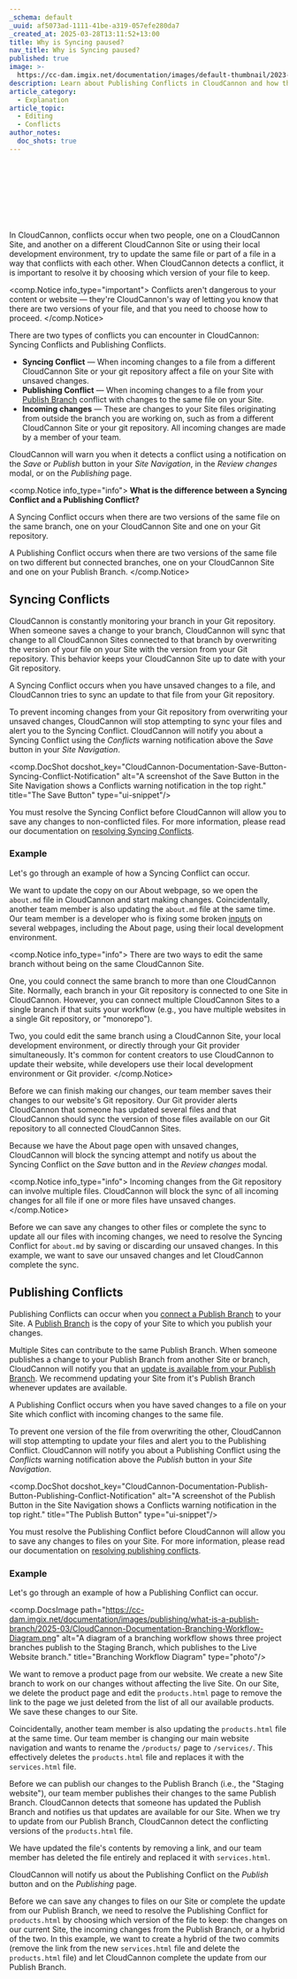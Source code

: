 ```yaml
---
_schema: default
_uuid: af5073ad-1111-41be-a319-057efe280da7
_created_at: 2025-03-28T13:11:52+13:00
title: Why is Syncing paused?
nav_title: Why is Syncing paused?
published: true
image: >-
  https://cc-dam.imgix.net/documentation/images/default-thumbnail/2023-Q4/CloudCannon-Documentation-Thumbnail.png
description: Learn about Publishing Conflicts in CloudCannon and how they occur.
article_category:
  - Explanation
article_topic:
  - Editing
  - Conflicts
author_notes:
  doc_shots: true
---
```

&nbsp;

&nbsp;

&nbsp;

&nbsp;

In CloudCannon, conflicts occur when two people, one on a CloudCannon Site, and another on a different CloudCannon Site or using their local development environment, try to update the same file or part of a file in a way that conflicts with each other. When CloudCannon detects a conflict, it is important to resolve it by choosing which version of your file to keep.

<comp.Notice info_type="important">
  Conflicts aren't dangerous to your content or website — they're CloudCannon's way of letting you know that there are two versions of your file, and that you need to choose how to proceed.
</comp.Notice>

There are two types of conflicts you can encounter in CloudCannon: Syncing Conflicts and Publishing Conflicts.

* **Syncing Conflict** — When incoming changes to a file from a different CloudCannon Site or your git repository affect a file on your Site with unsaved changes.
* **Publishing Conflict** — When incoming changes to a file from your [Publish Branch](/documentation/articles/what-is-a-publish-branch/) conflict with changes to the same file on your Site.
* **Incoming changes** — These are changes to your Site files originating from outside the branch you are working on, such as from a different CloudCannon Site or your git repository. All incoming changes are made by a member of your team.

CloudCannon will warn you when it detects a conflict using a notification on the *Save* or *Publish* button in your *Site Navigation*, in the *Review changes* modal, or on the *Publishing* page.

<comp.Notice info_type="info">
  **What is the difference between a Syncing Conflict and a Publishing Conflict?**

  A Syncing Conflict occurs when there are two versions of the same file on the same branch, one on your CloudCannon Site and one on your Git repository.

  A Publishing Conflict occurs when there are two versions of the same file on two different but connected branches, one on your CloudCannon Site and one on your Publish Branch.
</comp.Notice>

## Syncing Conflicts

CloudCannon is constantly monitoring your branch in your Git repository. When someone saves a change to your branch, CloudCannon will sync that change to all CloudCannon Sites connected to that branch by overwriting the version of your file on your Site with the version from your Git repository. This behavior keeps your CloudCannon Site up to date with your Git repository.

A Syncing Conflict occurs when you have unsaved changes to a file, and CloudCannon tries to sync an update to that file from your Git repository.

To prevent incoming changes from your Git repository from overwriting your unsaved changes, CloudCannon will stop attempting to sync your files and alert you to the Syncing Conflict. CloudCannon will notify you about a Syncing Conflict using the *Conflicts* warning notification above the *Save* button in your *Site Navigation*.

<comp.DocShot docshot_key="CloudCannon-Documentation-Save-Button-Syncing-Conflict-Notification" alt="A screenshot of the Save Button in the Site Navigation shows a Conflicts warning notification in the top right." title="The Save Button" type="ui-snippet"/>

You must resolve the Syncing Conflict before CloudCannon will allow you to save any changes to non-conflicted files. For more information, please read our documentation on [resolving Syncing Conflicts](/documentation/articles/resolve-syncing-conflicts/).

### Example

Let's go through an example of how a Syncing Conflict can occur.

We want to update the copy on our About webpage, so we open the `about.md` file in CloudCannon and start making changes. Coincidentally, another team member is also updating the `about.md` file at the same time. Our team member is a developer who is fixing some broken [inputs](/documentation/articles/what-are-inputs/) on several webpages, including the About page, using their local development environment.

<comp.Notice info_type="info">
  There are two ways to edit the same branch without being on the same CloudCannon Site.

  One, you could connect the same branch to more than one CloudCannon Site. Normally, each branch in your Git repository is connected to one Site in CloudCannon. However, you can connect multiple CloudCannon Sites to a single branch if that suits your workflow (e.g., you have multiple websites in a single Git repository, or "monorepo").

  Two, you could edit the same branch using a CloudCannon Site, your local development environment, or directly through your Git provider simultaneously. It's common for content creators to use CloudCannon to update their website, while developers use their local development environment or Git provider.
</comp.Notice>

Before we can finish making our changes, our team member saves their changes to our website's Git repository. Our Git provider alerts CloudCannon that someone has updated several files and that CloudCannon should sync the version of those files available on our Git repository to all connected CloudCannon Sites.

Because we have the About page open with unsaved changes, CloudCannon will block the syncing attempt and notify us about the Syncing Conflict on the *Save* button and in the *Review changes* modal.

<comp.Notice info_type="info">
  Incoming changes from the Git repository can involve multiple files. CloudCannon will block the sync of all incoming changes for all file if one or more files have unsaved changes.
</comp.Notice>

Before we can save any changes to other files or complete the sync to update all our files with incoming changes, we need to resolve the Syncing Conflict for `about.md` by saving or discarding our unsaved changes. In this example, we want to save our unsaved changes and let CloudCannon complete the sync.

## Publishing Conflicts

Publishing Conflicts can occur when you <a href="/documentation/articles/connect-a-publish-branch/" target="_blank" rel="noopener">connect a Publish Branch</a> to your Site. A [Publish Branch](/documentation/articles/what-is-a-publish-branch/) is the copy of your Site to which you publish your changes.

Multiple Sites can contribute to the same Publish Branch. When someone publishes a change to your Publish Branch from another Site or branch, CloudCannon will notify you that an [update is available from your Publish Branch](/documentation/articles/update-from-a-publish-branch/). We recommend updating your Site from it's Publish Branch whenever updates are available.

A Publishing Conflict occurs when you have saved changes to a file on your Site which conflict with incoming changes to the same file.

To prevent one version of the file from overwriting the other, CloudCannon will stop attempting to update your files and alert you to the Publishing Conflict. CloudCannon will notify you about a Publishing Conflict using the *Conflicts* warning notification above the *Publish* button in your *Site Navigation*.

<comp.DocShot docshot_key="CloudCannon-Documentation-Publish-Button-Publishing-Conflict-Notification" alt="A screenshot of the Publish Button in the Site Navigation shows a Conflicts warning notification in the top right." title="The Publish Button" type="ui-snippet"/>

You must resolve the Publishing Conflict before CloudCannon will allow you to save any changes to files on your Site. For more information, please read our documentation on <a href="/documentation/articles/resolve-publishing-conflicts/" target="_blank" rel="noopener">resolving publishing conflicts</a>.

### Example

Let's go through an example of how a Publishing Conflict can occur.

<comp.DocsImage path="https://cc-dam.imgix.net/documentation/images/publishing/what-is-a-publish-branch/2025-03/CloudCannon-Documentation-Branching-Workflow-Diagram.png" alt="A diagram of a branching workflow shows three project branches publish to the Staging Branch, which publishes to the Live Website branch." title="Branching Workflow Diagram" type="photo"/>

We want to remove a product page from our website. We create a new Site branch to work on our changes without affecting the live Site. On our Site, we delete the product page and edit the `products.html` page to remove the link to the page we just deleted from the list of all our available products. We save these changes to our Site.

Coincidentally, another team member is also updating the `products.html` file at the same time. Our team member is changing our main website navigation and wants to rename the `/products/` page to `/services/`. This effectively deletes the `products.html` file and replaces it with the `services.html` file.

Before we can publish our changes to the Publish Branch (i.e., the "Staging website"), our team member publishes their changes to the same Publish Branch.  CloudCannon detects that someone has updated the Publish Branch and notifies us that updates are available for our Site. When we try to update from our Publish Branch, CloudCannon detect the conflicting versions of the `products.html` file.

We have updated the file's contents by removing a link, and our team member has deleted the file entirely and replaced it with `services.html`.

CloudCannon will notify us about the Publishing Conflict on the *Publish* button and on the *Publishing* page.

Before we can save any changes to files on our Site or complete the update from our Publish Branch, we need to resolve the Publishing Conflict for `products.html` by choosing which version of the file to keep: the changes on our current Site, the incoming changes from the Publish Branch, or a hybrid of the two. In this example, we want to create a hybrid of the two commits (remove the link from the new `services.html` file and delete the `products.html` file) and let CloudCannon complete the update from our Publish Branch.